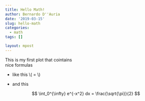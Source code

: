 ```yaml
---
title: Hello Math!
author: Bernardo D''Auria
date: '2019-03-15'
slug: hello-math
categories:
  - math
tags: []

layout: mpost
---
```


This is my first plot that cointains  
nice formulas

- like this 
  \\( \sqrt{\frac{9}{4}} = \frac{3}{2} \\) 

- and this

  $$ \int_0^{\infty} e^{-x^2} dx = \frac{\sqrt{\pi}}{2} $$
